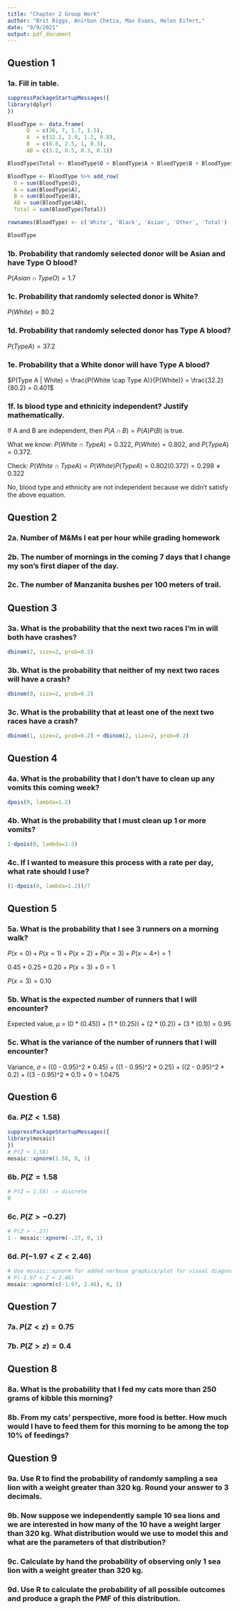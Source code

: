 ---
title: "Chapter 2 Group Work"
author: "Brit Riggs, Anirban Chetia, Max Evans, Helen Eifert,"
date: "9/9/2021"
output: pdf_document
---

## Question 1

### 1a. Fill in table.

```{r}
suppressPackageStartupMessages({
library(dplyr)
})

BloodType <- data.frame(
      O  = c(36, 7, 1.7, 1.5),
      A  = c(32.2, 2.9, 1.2, 0.8),
      B  = c(8.8, 2.5, 1, 0.3),
      AB = c(3.2, 0.5, 0.3, 0.1))

BloodType$Total <- BloodType$O + BloodType$A + BloodType$B + BloodType$AB

BloodType <- BloodType %>% add_row(
  O = sum(BloodType$O),
  A = sum(BloodType$A),
  B = sum(BloodType$B),
  AB = sum(BloodType$AB),
  Total = sum(BloodType$Total))

rownames(BloodType) <- c('White', 'Black', 'Asian', 'Other', 'Total')

BloodType
```

### 1b. Probability that randomly selected donor will be Asian and have Type O blood?
$P(Asian \cap Type O) = 1.7% = 0.017$

### 1c. Probability that randomly selected donor is White?
$P(White) = 80.2% = 0.802$

### 1d. Probability that randomly selected donor has Type A blood?
$P(Type A) = 37.2% = 0.372$

### 1e. Probability that a White donor will have Type A blood?
$P(Type A | White) = \frac{P(White \cap Type A)}{P(White)} = \frac{32.2}{80.2} = 0.401$

### 1f. Is blood type and ethnicity independent? Justify mathematically.
If A and B are independent, then $P(A \cap B) = P(A)P(B)$ is true.

What we know: $P(White \cap Type A) = 0.322$, $P(White) = 0.802$, and $P(Type A) = 0.372$.

Check: $P(White \cap Type A) = P(White)P(Type A) = 0.802(0.372) = 0.298 \neq 0.322$

No, blood type and ethnicity are not independent because we didn't satisfy the above equation.


## Question 2

### 2a. Number of M&Ms I eat per hour while grading homework


### 2b. The number of mornings in the coming 7 days that I change my son’s first diaper of the day.


### 2c. The number of Manzanita bushes per 100 meters of trail.



## Question 3

### 3a. What is the probability that the next two races I’m in will both have crashes?
```{r}
dbinom(2, size=2, prob=0.2)
```

### 3b. What is the probability that neither of my next two races will have a crash?
```{r}
dbinom(0, size=2, prob=0.2)
```

### 3c. What is the probability that at least one of the next two races have a crash?
```{r}
dbinom(1, size=2, prob=0.2) + dbinom(2, size=2, prob=0.2)
```


## Question 4

### 4a. What is the probability that I don’t have to clean up any vomits this coming week?
```{r}
dpois(0, lambda=1.2)
```

### 4b. What is the probability that I must clean up 1 or more vomits?
```{r}
1-dpois(0, lambda=1.2)
```

### 4c. If I wanted to measure this process with a rate per day, what rate should I use?
```{r}
(1-dpois(0, lambda=1.2))/7
```

## Question 5

### 5a. What is the probability that I see 3 runners on a morning walk?
$P(x=0) + P(x=1) + P(x=2) + P(x=3) + P(x=4+) = 1$

$0.45 + 0.25 + 0.20 + P(x=3) + 0 = 1$

$P(x=3) = 0.10$

### 5b. What is the expected number of runners that I will encounter?
Expected value, $\mu$ = (0 * (0.45)) + (1 * (0.25)) + (2 * (0.2)) + (3 * (0.1)) = 0.95 

### 5c. What is the variance of the number of runners that I will encounter?
Variance, $\sigma$ = ((0 - 0.95)^2 * 0.45)  + ((1 - 0.95)^2 * 0.25) + ((2 - 0.95)^2 * 0.2) + ((3 - 0.95)^2 * 0.1) + 0 = 1.0475

## Question 6

### 6a. $P(Z<1.58)$
```{r}
suppressPackageStartupMessages({
library(mosaic)
})
# P(Z < 1.58)
mosaic::xpnorm(1.58, 0, 1)
```

### 6b. $P(Z=1.58$
```{r}
# P(Z = 1.58) -> discrete
0
```

### 6c. $P(Z>-0.27)$
```{r}
# P(Z > -.27)
1 - mosaic::xpnorm(-.27, 0, 1)
```

### 6d. $P(-1.97<Z<2.46)$
```{r}
# Use mosaic::xpnorm for added verbose graphics/plot for visual diagnosis
# P(-1.97 < Z < 2.46)
mosaic::xpnorm(c(-1.97, 2.46), 0, 1)
```

## Question 7

### 7a. $P(Z<z)=0.75$ 


### 7b. $P(Z>z)=0.4$



## Question 8  

### 8a. What is the probability that I fed my cats more than 250 grams of kibble this morning?


### 8b. From my cats’ perspective, more food is better. How much would I have to feed them for this morning to be among the top 10% of feedings?



## Question 9

### 9a. Use R to find the probability of randomly sampling a sea lion with a weight greater than 320 kg. Round your answer to 3 decimals.


### 9b. Now suppose we independently sample 10 sea lions and we are interested in how many of the 10 have a weight larger than 320 kg. What distribution would we use to model this and what are the parameters of that distribution?


### 9c. Calculate by hand the probability of observing only 1 sea lion with a weight greater than 320 kg.


### 9d. Use R to calculate the probability of all possible outcomes and produce a graph the PMF of this distribution.

